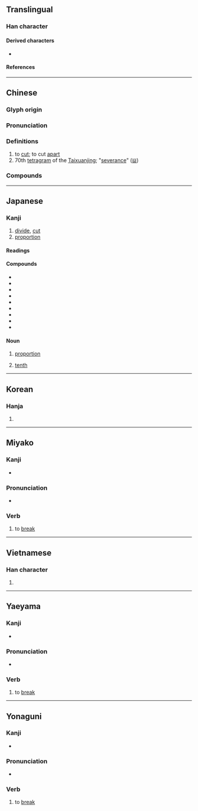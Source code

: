 {{character info/new}}
==Translingual==

===Han character===
{{Han char|rn=18|rad=刀|as=10|sn=12|four=32600|canj=JRLN|ids=⿰害刂}}

====Derived characters====
* {{l|mul|[[𢵷]], [[𥢫]], [[𫗛]], [[𦺧]], [[𬕲]], [[𫦢]]}}

====References====
{{Han ref|kx=0142.320|dkj=02112|dj=0323.040|hdz=10351.070|uh=5272}}

----

==Chinese==
{{zh-forms}}

===Glyph origin===
{{Han etym}}

===Pronunciation===
{{zh-pron
|m=gē
|m-s=
|c=got3
|c-t=
|g=
|h=pfs=kot
|j=
|mb=gŏ̤
|md=gák
|mn=koah/kat
|mn_note=koah - vernacular; kat - literary
|mn-t=guah4
|w=
|x=
|mc=y
|oc=y
|cat=
}}

===Definitions===
{{zh-hanzi}}

# to [[cut]]; to cut [[apart]]
# 70th [[tetragram]] of the [[Taixuanjing]]; "[[severance]]" ([[𝍋]])

{{attention|zh|also short for 割腕?}}

===Compounds===
{{zh-der|分割|收割|切割|割斷|割捨|割裂|宰割|閹割|交割|割據|割接|割禮|割草|割讓|不可分割|任人宰割|餘割|分割區|切割機|割價|割傷|割包|割包皮|割取|割和青|割地|割棄|割捆機|割曬機|割漆|割炬|割愛|割禾|割禾青|割線|割股療親|割膠|割脈|割草機|割袍斷義|割除|割頸|割雞焉用牛刀|雙曲餘割|封建割據|心如刀割|忍痛割愛|收割機|收割者|正割|氣割|氧割|聯合收割機|臠割|自割|鉛刀一割|難割難捨|黃金分割|割臂之盟|割掉|割肚牽腸|割接法|割蜜|割切|割尾巴|割席|割治}}

{{zh-cat|Elementary}}

----

==Japanese==

===Kanji===
{{ja-kanji|grade=6|rs=刀10}}

# [[divide]], [[cut]]
# [[proportion]]

====Readings====
{{ja-readings
|goon=かち
|kanon=かつ
|kun=さ-く, わ-る, わ-れる, わり
}}

====Compounds====
* {{ja-r|割愛|かつあい}}
* {{ja-r|割拠|かっきょ}}
* {{ja-r|割譲|かつじょう}}
* {{ja-r|割腹|かっぷく}}
* {{ja-r|割烹|かっぽう}}
* {{ja-r|割合|わりあい}}
* {{ja-r|割引|わりびき}}
* {{ja-r|割り算|わりざん}}
* {{ja-r|割り箸|わりばし}}

====Noun====
{{ja-noun|わり}}

# [[proportion]]
#:{{ja-usex|'''割'''に合わない|'''わり''' に あわ ない|unfit for the '''proportion'''}}
# [[tenth]]
#:{{ja-usex|二'''割'''|に '''わり'''|two-'''tenths'''}}

----

==Korean==

===Hanja===
{{ko-hanja|hangeul=할|rv=hal|mr=hal|y=hal|eumhun=[[베다|벨]]|ehrv=bel|ehmr=pel}}

# {{defn|lang=ko|sort=刀10}}

----

==Miyako==

===Kanji===
{{head|mvi|kanji}}

* {{ja-readings|kun=[[ばーㇲ゙]] ([[割ーㇲ゙]], baaz)}}

===Pronunciation===
* {{IPA|/baːz̩/|lang=mvi}}

===Verb===
{{head|mvi|verb|hiragana|ばーㇲ゙|romaji|baaz}}

# to [[break]]

----

==Vietnamese==

===Han character===
{{vi-hantu|[[cát]], [[cắt]], [[xắt]]|rs=刀10}}

# {{defn|lang=vi|sort=刀10}}

----

==Yaeyama==

===Kanji===
{{head|rys|kanji}}

* {{ja-readings|kun=[[ばるん]] ([[割るん]], barun)}}

===Pronunciation===
* {{IPA|/baɾuŋ/|lang=rys}}

===Verb===
{{head|rys|verb|hiragana|ばるん|romaji|barun}}

# to [[break]]

----

==Yonaguni==

===Kanji===
{{head|yoi|kanji}}

* {{ja-readings|kun=[[ばるん]] ([[割るん]], barun)}}

===Pronunciation===
* {{IPA|/baɾuŋ/|lang=yoi}}

===Verb===
{{head|yoi|verb|hiragana|ばるん|romaji|barun}}

# to [[break]]